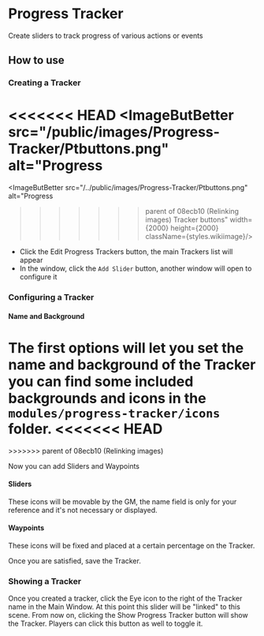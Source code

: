 
# Progress Tracker

Create sliders to track progress of various actions or events


## How to use

### Creating a Tracker
<<<<<<< HEAD
<ImageButBetter src="/public/images/Progress-Tracker/Ptbuttons.png" alt="Progress
=======
<ImageButBetter src="/../public/images/Progress-Tracker/Ptbuttons.png" alt="Progress
>>>>>>> parent of 08ecb10 (Relinking images)
Tracker buttons" width={2000} height={2000} className={styles.wikiimage}/>

  - Click the Edit Progress Trackers button, the main Trackers list will
    appear
  - In the window, click the `Add Slider` button, another window will
    open to configure it


### Configuring a Tracker

#### Name and Background

The first options will let you set the name and background of the
Tracker you can find some included backgrounds and icons in the
`modules/progress-tracker/icons` folder.
<<<<<<< HEAD
<ImageButBetter src="/public/images/Progress-Tracker/Ptmainwindow.png" alt="Main Window" width={2000} height={2000} className={styles.wikiimage}/>
=======
<ImageButBetter src="/../public/images/Progress-Tracker/Ptmainwindow.png" alt="Main Window" width={2000} height={2000} className={styles.wikiimage}/>
>>>>>>> parent of 08ecb10 (Relinking images)

Now you can add Sliders and Waypoints

#### Sliders

These icons will be movable by the GM, the name field is only for your
reference and it's not necessary or displayed.

#### Waypoints

These icons will be fixed and placed at a certain percentage on the
Tracker.

Once you are satisfied, save the Tracker.

### Showing a Tracker

Once you created a tracker, click the Eye icon to the right of the
Tracker name in the Main Window. At this point this slider will be
"linked" to this scene. From now on, clicking the Show Progress Tracker
button will show the Tracker. Players can click this button as well to
toggle it.
